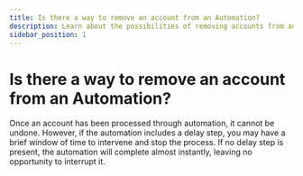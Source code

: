 ```yaml
---
title: Is there a way to remove an account from an Automation?
description: Learn about the possibilities of removing accounts from automations in Vendasta Platform
sidebar_position: 1
---
```


# Is there a way to remove an account from an Automation?

Once an account has been processed through automation, it cannot be undone. However, if the automation includes a delay step, you may have a brief window of time to intervene and stop the process. If no delay step is present, the automation will complete almost instantly, leaving no opportunity to interrupt it.
